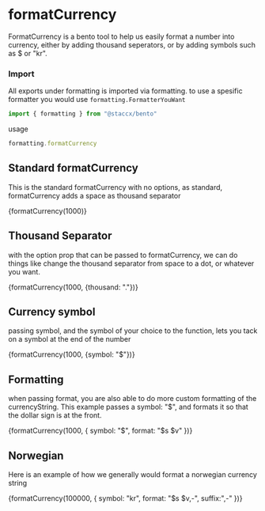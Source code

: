 
<Meta title="Formatting|FormatCurrency" component={formatCurrency}/>

# formatCurrency
FormatCurrency is a bento tool to help us easily format a number into currency, either by adding thousand seperators,
or by adding symbols such as $ or "kr".

### Import
All exports under formatting is imported via formatting. to use a spesific formatter you would
use ```formatting.FormatterYouWant```


```javascript
import { formatting } from "@staccx/bento"
```
usage
```javascript
formatting.formatCurrency
```

## Standard formatCurrency
This is the standard formatCurrency with no options, as standard, formatCurrency adds a space as thousand separator

<Preview>
  <Story name="Standard">
   <CurrencyText>{formatCurrency(1000)}</CurrencyText>
  </Story>
</Preview>

## Thousand Separator
with the option prop that can be passed to formatCurrency, we can do things like change the thousand separator from
space to a dot, or whatever you want.

<Preview>
  <Story name="Thousand Separator">
   <CurrencyText>{formatCurrency(1000, {thousand: "."})}</CurrencyText>
  </Story>
</Preview>


## Currency symbol
passing symbol, and the symbol of your choice to the function, lets you tack on a symbol at the end of the number

<Preview>
  <Story name="Currency symbol">
   <CurrencyText>{formatCurrency(1000, {symbol: "$"})}</CurrencyText>
  </Story>
</Preview>

## Formatting
when passing format, you are also able to do more custom formatting of the currencyString.
This example passes a symbol: "$", and formats it so that the dollar sign is at the front.

<Preview>
  <Story name="Formatting">
   <CurrencyText>{formatCurrency(1000, { symbol: "$", format: "$s  $v" })}</CurrencyText>
  </Story>
</Preview>

## Norwegian
Here is an example of how we generally would format a norwegian currency string

<Preview>
  <Story name="Norweigan format">
   <CurrencyText>
   {formatCurrency(100000, { symbol: "kr", format: "$s  $v,-", suffix:",-" })}
   </CurrencyText>
  </Story>
</Preview>

